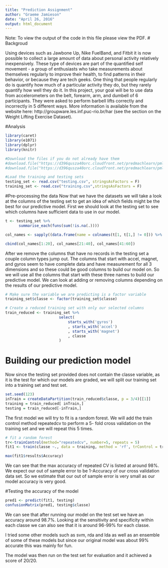 ```yaml
---
title: "Prediction Assignment"
author: "Graeme Jamieson"
date: "April 26, 2016"
output: html_document
---
```

Note: To view the output of the code in this file please view the PDF.
# Backgroud

Using devices such as Jawbone Up, Nike FuelBand, and Fitbit it is now possible to collect a large amount of data about personal activity relatively inexpensively. These type of devices are part of the quantified self movement - a group of enthusiasts who take measurements about themselves regularly to improve their health, to find patterns in their behavior, or because they are tech geeks. One thing that people regularly do is quantify how much of a particular activity they do, but they rarely quantify how well they do it. In this project, your goal will be to use data from accelerometers on the belt, forearm, arm, and dumbell of 6 participants. They were asked to perform barbell lifts correctly and incorrectly in 5 different ways. More information is available from the website here: http://groupware.les.inf.puc-rio.br/har (see the section on the Weight Lifting Exercise Dataset).  
  
#Analysis  

```r
library(caret)
library(e1071)
library(dplyr)
library(knitr)
```

```r
#Download the files if you do not already have them
#download.file("https://d396qusza40orc.cloudfront.net/predmachlearn/pml-training.csv","training.csv")
#download.file("https://d396qusza40orc.cloudfront.net/predmachlearn/pml-testing.csv","testing.csv")

#Load the training and testing sets
testing_set <- read.csv("testing.csv", stringsAsFactors = F)
training_set <- read.csv("training.csv",stringsAsFactors = F)

```

#Pre-processing the data
Now that we have the datasets we will take a look at the columns of the testing set to get an idea of which fields might be the best for our predictive model. First we should look at the testing set to see which columns have sufficient data to use in our model.

```r

t <- testing_set %>% 
      summarise_each(funs(sum(!is.na(.))))

col_names <- sapply((data.frame(name = colnames(t[1, t[1,] != 0])) %>% arrange(name)), as.character)

```
```r
cbind(col_names[1:20], col_names[21:40], col_names[41:60])
```
  
  
  
After we remove the columns that have no records in the testing set a couple column types jump out. The columns that start with accel, magnet, and gyros seem to have complete data and have measurement for all 3 dimensions and so these could be good columns to build our model on. So we will use all the columns that start with these three names to build our predictive model. We can look at adding or removing columns depending on the results of our predictive model.  
  
  

```r
# Make sure the variable we are predicting is a factor variable
training_set$classe <- factor(training_set$classe)

# Create a reduced training set with only our selected columns
train_reduced <- training_set %>% 
                        select(
                            starts_with('gyros')
                            , starts_with('accel')
                            , starts_with('magnet')
                            , classe 
                        )
```
  
# Building our prediction model  
Now since the testing set provided does not contain the classe variable, as it is the test for which our models are graded, we will split our training set into a training set and test set. 
  
  
```r

set.seed(123)
inTrain = createDataPartition(train_reduced$classe, p = 3/4)[[1]]
training = train_reduced[ inTrain,]
testing = train_reduced[-inTrain,]

```

The first model we will try to fit is a random forest. We will add the train control method repeatedcv to perform a 5- fold cross validation on the training set and we will repeat this 5 times. 

```r


# fit a random forest
tr<-trainControl(method="repeatedcv", number=5, repeats = 5)
fit1 <- train(classe ~., data = training, method = 'rf', trControl = tr)

max(fit1$results$Accuracy)

```

We can see that the max accuracy of repeated CV is listed at around 98%. We expect our out of sample error to be 1-Accuracy of our cross validation data set. So we estimate that our out of sample error is very small as our model accuracy is very good.

#Testing the accuracy of the model
```r

pred1 <- predict(fit1, testing)
confusionMatrix(pred1, testing$classe)

```
We can see that after running our model on the test set we have an accuracy around 98.7%. Looking at the sensitivity and specificity within each classe we can also see that it is around 96-99% for each classe.  
  
I tried some other models such as svm, rda and lda as well as an ensemble of some of these models but since our original model was about 99% accurate this was mainly for fun.  
  
The model was then run on the test set for evaluation and it achieved a score of 20/20.  
